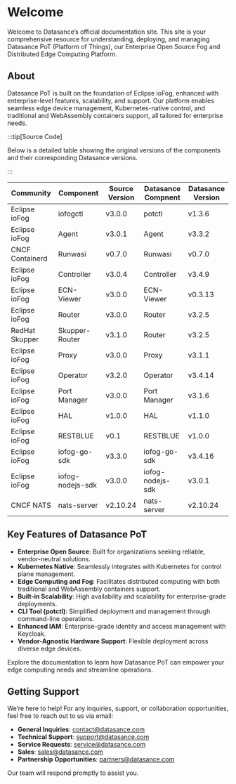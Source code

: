 # Welcome

Welcome to Datasance’s official documentation site. This site is your comprehensive resource for understanding, deploying, and managing Datasance PoT (Platform of Things), our Enterprise Open Source Fog and Distributed Edge Computing Platform.

## About

Datasance PoT is built on the foundation of Eclipse ioFog, enhanced with enterprise-level features, scalability, and support. Our platform enables seamless edge device management, Kubernetes-native control, and traditional and WebAssembly containers support, all tailored for enterprise needs.

:::tip[Source Code]

Below is a detailed table showing the original versions of the components and their corresponding Datasance versions.

:::

| Community        | Component        | Source Version   | Datasance Compnent | Datasance Version |
| ---------------- | ---------------- | ---------------- | ------------------ | ----------------- |
| Eclipse ioFog    | iofogctl         | v3.0.0           | potctl             | v1.3.6            |
| Eclipse ioFog    | Agent            | v3.0.1           | Agent              | v3.3.2            |
| CNCF Containerd  | Runwasi          | v0.7.0           | Runwasi            | v0.7.0            |
| Eclipse ioFog    | Controller       | v3.0.4           | Controller         | v3.4.9            |
| Eclipse ioFog    | ECN-Viewer       | v3.0.0           | ECN-Viewer         | v0.3.13           |
| Eclipse ioFog    | Router           | v3.0.0           | Router             | v3.2.5            |
| RedHat Skupper   | Skupper-Router   | v3.1.0           | Router             | v3.2.5            |
| Eclipse ioFog    | Proxy            | v3.0.0           | Proxy              | v3.1.1            |
| Eclipse ioFog    | Operator         | v3.2.0           | Operator           | v3.4.14           |
| Eclipse ioFog    | Port Manager     | v3.0.0           | Port Manager       | v3.1.6            |
| Eclipse ioFog    | HAL              | v1.0.0           | HAL                | v1.1.0            |
| Eclipse ioFog    | RESTBLUE         | v0.1             | RESTBLUE           | v1.0.0            |
| Eclipse ioFog    | iofog-go-sdk     | v3.3.0           | iofog-go-sdk       | v3.4.16           |
| Eclipse ioFog    | iofog-nodejs-sdk | v3.0.0           | iofog-nodejs-sdk   | v3.0.1            |
| CNCF NATS        | nats-server      | v2.10.24         | nats-server        | v2.10.24          |


## Key Features of Datasance PoT

- **Enterprise Open Source**: Built for organizations seeking reliable, vendor-neutral solutions.
- **Kubernetes Native**: Seamlessly integrates with Kubernetes for control plane management.
- **Edge Computing and Fog**: Facilitates distributed computing with both traditional and WebAssembly containers support.
- **Built-in Scalability**: High availability and scalability for enterprise-grade deployments.
- **CLI Tool (potctl)**: Simplified deployment and management through command-line operations.
- **Enhanced IAM**: Enterprise-grade identity and access management with Keycloak.
- **Vendor-Agnostic Hardware Support**: Flexible deployment across diverse edge devices.

Explore the documentation to learn how Datasance PoT can empower your edge computing needs and streamline operations.

## Getting Support

We’re here to help! For any inquiries, support, or collaboration opportunities, feel free to reach out to us via email:

- **General Inquiries**: [contact@datasance.com](mailto:contact@datasance.com)
- **Technical Support**: [support@datasance.com](mailto:support@datasance.com)
- **Service Requests**: [service@datasance.com](mailto:service@datasance.com)
- **Sales**: [sales@datasance.com](mailto:sales@datasance.com)
- **Partnership Opportunities**: [partners@datasance.com](mailto:partners@datasance.com)

Our team will respond promptly to assist you.